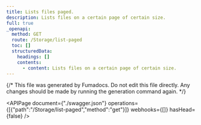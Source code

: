 ```yaml
---
title: Lists files paged.
description: Lists files on a certain page of certain size.
full: true
_openapi:
  method: GET
  route: /Storage/list-paged
  toc: []
  structuredData:
    headings: []
    contents:
      - content: Lists files on a certain page of certain size.
---
```


{/* This file was generated by Fumadocs.
Do not edit this file directly. Any changes should be made by running the generation command again. */}

<APIPage document={"./swagger.json"} operations={[{"path":"/Storage/list-paged","method":"get"}]} webhooks={[]} hasHead={false} />